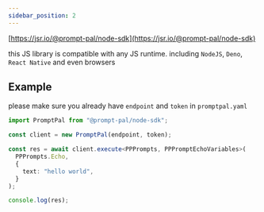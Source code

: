 ```yaml
---
sidebar_position: 2
---
```


[https://jsr.io/@prompt-pal/node-sdk](https://jsr.io/@prompt-pal/node-sdk)

this JS library is compatible with any JS runtime. including `NodeJS`, `Deno`, `React Native` and even browsers

## Example

please make sure you already have `endpoint` and `token` in `promptpal.yaml`

```ts
import PromptPal from "@prompt-pal/node-sdk";

const client = new PromptPal(endpoint, token);

const res = await client.execute<PPPrompts, PPPromptEchoVariables>(
  PPPrompts.Echo,
  {
    text: "hello world",
  }
);

console.log(res);
```
